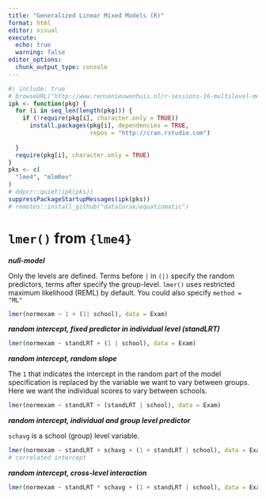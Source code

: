 ```yaml
---
title: "Generalized Linear Mixed Models (R)"
format: html
editor: visual
execute: 
  echo: true
  warning: false
editor_options: 
  chunk_output_type: console
---
```




```r
#| include: true
# browseURL("http://www.rensenieuwenhuis.nl/r-sessions-16-multilevel-model-specification-lme4/")
ipk <- function(pkg) {
  for (i in seq_len(length(pkg))) {
    if (!require(pkg[i], character.only = TRUE))
      install.packages(pkg[i], dependencies = TRUE,
                       repos = "http://cran.rstudio.com")
    
  }
  require(pkg[i], character.only = TRUE)
}
pks <- c(
  "lme4", "mlmRev"
)
# ddpcr::quiet(ipk(pks))
suppressPackageStartupMessages(ipk(pks))
# remotes::install_github("datalorax/equatiomatic")
```

# `lmer()` from `{lme4}`

***null-model***

Only the levels are defined.  Terms before `|` in `(|)` specify the random predictors, terms after specify the group-level. `lmer()` uses restricted maximum likelihood (REML) by default. You could also specify `method = "ML"`

```r
lmer(normexam ~ 1 + (1| school), data = Exam)
```

***random intercept, fixed predictor in individual level (standLRT)***

```r
lmer(normexam ~ standLRT + (1 | school), data = Exam)
```

***random intercept, random slope***

The `1` that indicates the intercept in the random part of the model specification is replaced by the variable we want to vary between groups. Here we want the individual scores to vary between schools.


```r
lmer(normexam ~ standLRT + (standLRT | school), data = Exam)
```

***random intercept, individual and group level predictor***

`schavg` is a school (group) level variable.

```r
lmer(normexam ~ standLRT + schavg + (1 + standLRT | school), data = Exam) # random slope of standLRT within school with 
# correlated intercept
```

***random intercept, cross-level interaction***

```r
lmer(normexam ~ standLRT * schavg + (1 + standLRT | school), data = Exam)
```



